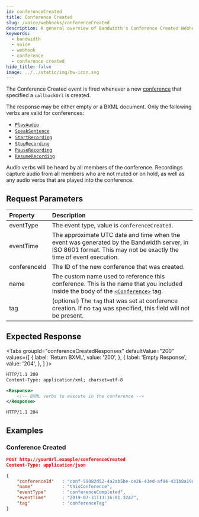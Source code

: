 ```yaml
---
id: conferenceCreated
title: Conference Created
slug: /voice/webhooks/conferenceCreated
description: A general overview of Bandwidth's Conference Created Webhook
keywords:
  - bandwidth
  - voice
  - webhook
  - conference
  - conference created
hide_title: false
image: ../../static/img/bw-icon.svg
---
```



The Conference Created event is fired whenever a new [conference](/docs/voice/bxml/conference) that specified a `callbackUrl` is created.

The response may be either empty or a BXML document. Only the following verbs are valid for conferences:
  * [`PlayAudio`](/docs/voice/bxml/playAudio)
  * [`SpeakSentence`](/docs/voice/bxml/speakSentence)
  * [`StartRecording`](/docs/voice/bxml/startRecording)
  * [`StopRecording`](/docs/voice/bxml/stopRecording)
  * [`PauseRecording`](/docs/voice/bxml/pauseRecording)
  * [`ResumeRecording`](/docs/voice/bxml/resumeRecording)

Audio verbs will be heard by all members of the conference. Recordings capture audio from all members who are not muted or on hold, as well as any audio verbs that are played into the conference.

## Request Parameters

| Property         | Description |
|:-----------------|:------------|
| eventType        | The event type, value is `conferenceCreated`. |
| eventTime        | The approximate UTC date and time when the event was generated by the Bandwidth server, in ISO 8601 format. This may not be exactly the time of event execution. |
| conferenceId     | The ID of the new conference that was created. |
| name             | The custom name used to reference this conference. This is the name that you included inside the body of the [`<Conference>`](/docs/voice/bxml/conference) tag. |
| tag              | (optional) The `tag` that was set at conference creation. If no `tag` was specified, this field will not be present. |

## Expected Response

<Tabs
  groupId="conferenceCreatedResponses"
  defaultValue="200"
  values={[
    { label: 'Return BXML', value: '200', },
    { label: 'Empty Response', value: '204', },
  ]
}>
<TabItem value="200">

```xml
HTTP/1.1 200
Content-Type: application/xml; charset=utf-8

<Response>
    <!-- BXML verbs to execute in the conference -->
</Response>
```

</TabItem>
<TabItem value="204">

```http
HTTP/1.1 204
```

</TabItem>
</Tabs>

## Examples

### Conference Created

```json
POST http://yourUrl.example/conferenceCreated
Content-Type: application/json

{
    "conferenceId"   : "conf-59082d52-4a2ab5be-ce26-43ed-af94-431b8a19d4e3",
    "name"           : "thisConference",
    "eventType"      : "conferenceCompleted",
    "eventTime"      : "2019-07-31T13:16:01.324Z",
    "tag"            : "conferenceTag"
}
```
